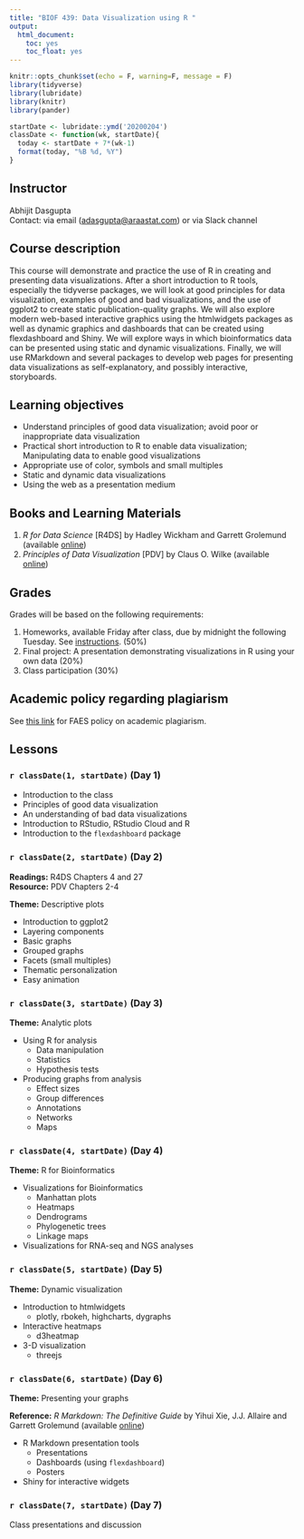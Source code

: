 ```yaml
---
title: "BIOF 439: Data Visualization using R "
output:
  html_document:
    toc: yes
    toc_float: yes
---
```


```r
knitr::opts_chunk$set(echo = F, warning=F, message = F)
library(tidyverse)
library(lubridate)
library(knitr)
library(pander)
```
```r
startDate <- lubridate::ymd('20200204')
classDate <- function(wk, startDate){
  today <- startDate + 7*(wk-1)
  format(today, "%B %d, %Y")
}
```


## Instructor 
Abhijit Dasgupta  
Contact: via email ([adasgupta@araastat.com](adasgupta@araastat.com)) or via Slack channel

## Course description
This course will demonstrate and practice the use of R in creating and presenting data visualizations. After a short introduction to R tools, especially the tidyverse packages, we will look at good principles for data visualization, examples of good and bad visualizations, and the use of ggplot2 to create static publication-quality graphs. We will also explore modern web-based interactive graphics using the htmlwidgets packages as well as dynamic graphics and dashboards that can be created using flexdashboard and Shiny. We will explore ways in which bioinformatics data can be presented using static and dynamic visualizations. Finally, we will use RMarkdown and several packages to develop web pages for presenting data visualizations as self-explanatory, and possibly interactive, storyboards. 

## Learning objectives

- Understand principles of good data visualization; avoid poor or inappropriate data visualization
- Practical short introduction to R to enable data visualization; Manipulating data to enable good visualizations
-	Appropriate use of color, symbols and small multiples
-	Static and dynamic data visualizations
-	Using the web as a presentation medium

## Books and Learning Materials

1. _R for Data Science_ [R4DS] by Hadley Wickham and Garrett Grolemund (available [online](https://r4ds.had.co.nz/){target=_blank})
1. _Principles of Data Visualization_ [PDV] by Claus O. Wilke (available [online](https://serialmentor.com/dataviz/index.html){target=_blank})

## Grades

Grades will be based on the following requirements:

1. Homeworks, available Friday after class, due by midnight the following Tuesday. See [instructions](assignments/).  (50%)
1. Final project: A presentation demonstrating visualizations in R using your own data (20%)
1. Class participation (30%)

## Academic policy regarding plagiarism

See [this link](https://faes.org/sites/default/files/Student_Handbook_2016-17.pdfhttps://faes.org/sites/default/files/Student_Handbook_2016-17.pdf){target=_blank} for FAES policy on academic plagiarism.

## Lessons

### `r classDate(1, startDate)` (Day 1)

- Introduction to the class
- Principles of good data visualization
- An understanding of bad data visualizations
- Introduction to RStudio, RStudio Cloud and R
- Introduction to the `flexdashboard` package

###  `r classDate(2, startDate)` (Day 2)

__Readings:__ R4DS Chapters 4 and 27    
__Resource:__ PDV Chapters 2-4

__Theme:__ Descriptive plots

- Introduction to ggplot2
- Layering components
- Basic graphs
- Grouped graphs
- Facets (small multiples)
- Thematic personalization
- Easy animation

### `r classDate(3, startDate)` (Day 3)

__Theme:__ Analytic plots

- Using R for analysis
  - Data manipulation
  - Statistics
  - Hypothesis tests
- Producing graphs from analysis
  - Effect sizes
  - Group differences
  - Annotations
  - Networks
  - Maps
  
### `r classDate(4, startDate)` (Day 4)

__Theme:__ R for Bioinformatics

- Visualizations for Bioinformatics
  - Manhattan plots
  - Heatmaps
  - Dendrograms
  - Phylogenetic trees
  - Linkage maps
- Visualizations for RNA-seq and NGS analyses

### `r classDate(5, startDate)` (Day 5)

__Theme:__ Dynamic visualization

- Introduction to htmlwidgets
  - plotly, rbokeh, highcharts, dygraphs
- Interactive heatmaps
  - d3heatmap
- 3-D visualization
  - threejs

### `r classDate(6, startDate)` (Day 6)

__Theme:__ Presenting your graphs

__Reference:__ _R Markdown: The Definitive Guide_ by Yihui Xie, J.J. Allaire and Garrett Grolemund (available [online](https://bookdown.org/yihui/rmarkdown/){target=_blank})

- R Markdown presentation tools
  - Presentations
  - Dashboards (using `flexdashboard`)
  - Posters
- Shiny for interactive widgets

### `r classDate(7, startDate)` (Day 7)

Class presentations and discussion


